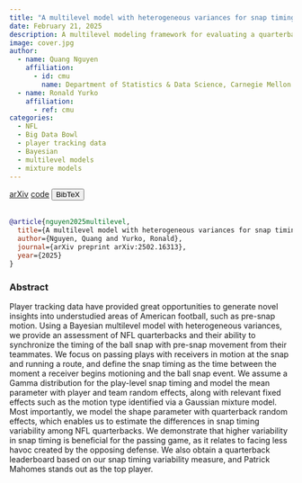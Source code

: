 ```yaml
---
title: "A multilevel model with heterogeneous variances for snap timing in the National Football League"
date: February 21, 2025
description: A multilevel modeling framework for evaluating a quarterback’s ability to maintain snap timing variability in the presence of pre-snap motion (2025 NFL Big Data Bowl semifinalist)
image: cover.jpg
author:
  - name: Quang Nguyen
    affiliation:
      - id: cmu
        name: Department of Statistics & Data Science, Carnegie Mellon University
  - name: Ronald Yurko
    affiliation:
      - ref: cmu
categories:
  - NFL
  - Big Data Bowl
  - player tracking data
  - Bayesian
  - multilevel models
  - mixture models
---
```


<a href="https://arxiv.org/abs/2502.16313" target="_blank" rel="noopener noreferrer" class="bi-file-earmark-text-fill btn btn-warning" role="button"> arXiv</a>
<!-- Code -->
<a href="https://github.com/qntkhvn/timing" target="_blank" rel="noopener noreferrer" class="bi-github btn btn-secondary" role="button"> code</a>
<!-- BibTeX -->
<button class="btn btn-info" type="button" data-bs-toggle="collapse" data-bs-target="#nguyen2025multilevel" aria-expanded="false" aria-controls="nguyen2025multilevel">
  BibTeX
</button>
<div class="collapse" id="nguyen2025multilevel">
  <br>
  <div class="card card-body">
```bibtex
@article{nguyen2025multilevel,
  title={A multilevel model with heterogeneous variances for snap timing in the National Football League},
  author={Nguyen, Quang and Yurko, Ronald},
  journal={arXiv preprint arXiv:2502.16313},
  year={2025}
}
```
  </div>
</div>


### Abstract

Player tracking data have provided great opportunities to generate novel insights into understudied areas of American football, such as pre-snap motion. Using a Bayesian multilevel model with heterogeneous variances, we provide an assessment of NFL quarterbacks and their ability to synchronize the timing of the ball snap with pre-snap movement from their teammates. We focus on passing plays with receivers in motion at the snap and running a route, and define the snap timing as the time between the moment a receiver begins motioning and the ball snap event. We assume a Gamma distribution for the play-level snap timing and model the mean parameter with player and team random effects, along with relevant fixed effects such as the motion type identified via a Gaussian mixture model. Most importantly, we model the shape parameter with quarterback random effects, which enables us to estimate the differences in snap timing variability among NFL quarterbacks. We demonstrate that higher variability in snap timing is beneficial for the passing game, as it relates to facing less havoc created by the opposing defense. We also obtain a quarterback leaderboard based on our snap timing variability measure, and Patrick Mahomes stands out as the top player.
